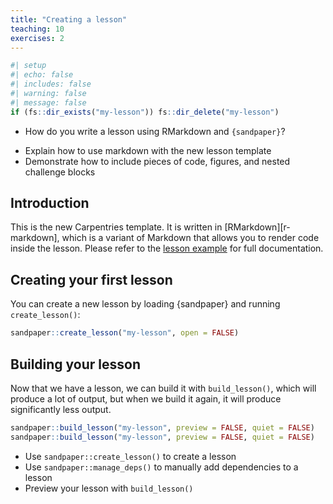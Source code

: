 ```yaml
---
title: "Creating a lesson"
teaching: 10
exercises: 2
---
```


```r
#| setup
#| echo: false
#| includes: false
#| warning: false
#| message: false
if (fs::dir_exists("my-lesson")) fs::dir_delete("my-lesson")
```


:::::::::::::::::::::::::::::::::::::: questions 

- How do you write a lesson using RMarkdown and `{sandpaper}`?

::::::::::::::::::::::::::::::::::::::::::::::::

::::::::::::::::::::::::::::::::::::: objectives

- Explain how to use markdown with the new lesson template
- Demonstrate how to include pieces of code, figures, and nested challenge blocks

::::::::::::::::::::::::::::::::::::::::::::::::

## Introduction

This is the new Carpentries template. It is written in [RMarkdown][r-markdown],
which is a variant of Markdown that allows you to render code inside the
lesson. Please refer to the [lesson
example](https://carpentries.github.io/lesson-example) for full documentation.

## Creating your first lesson

You can create a new lesson by loading {sandpaper} and running `create_lesson()`:

```r
sandpaper::create_lesson("my-lesson", open = FALSE)
```

## Building your lesson

Now that we have a lesson, we can build it with `build_lesson()`, which will
produce a lot of output, but when we build it again, it will produce 
significantly less output.

```r
sandpaper::build_lesson("my-lesson", preview = FALSE, quiet = FALSE)
sandpaper::build_lesson("my-lesson", preview = FALSE, quiet = FALSE)
```

::::::::::::::::::::::::::::::::::::: keypoints 

 - Use `sandpaper::create_lesson()` to create a lesson
 - Use `sandpaper::manage_deps()` to manually add dependencies to a lesson
 - Preview your lesson with `build_lesson()`
 
::::::::::::::::::::::::::::::::::::::::::::::::

